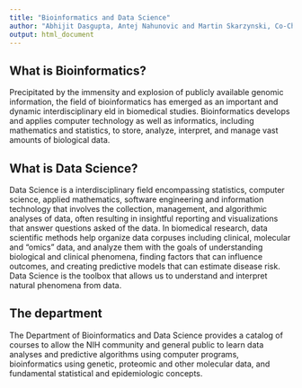 ```yaml
---
title: "Bioinformatics and Data Science"
author: "Abhijit Dasgupta, Antej Nahunovic and Martin Skarzynski, Co-Chairs"
output: html_document
---
```


## What is Bioinformatics?

Precipitated by the immensity and explosion of publicly available genomic information, the field of bioinformatics has emerged as an important and dynamic interdisciplinary  eld in biomedical studies. Bioinformatics develops and applies computer technology as well as informatics, including mathematics and statistics, to store, analyze, interpret, and manage vast amounts of biological data. 

## What is Data Science?

Data Science is a interdisciplinary field encompassing statistics, computer science, applied mathematics, software engineering and information technology that involves the collection, management, and algorithmic analyses of data, often resulting in insightful reporting and visualizations that answer questions asked of the data. In biomedical research, data scientific methods help organize data corpuses including clinical, molecular and "omics" data,  and analyze them with the goals of understanding biological  and clinical phenomena, finding factors that can influence outcomes, and creating predictive 
models that can estimate disease risk. Data Science is the toolbox that allows us to understand and interpret natural phenomena from data. 

## The department

The Department of Bioinformatics and Data Science provides a catalog of courses to allow the NIH community and general public to learn  data analyses and predictive algorithms using computer programs, bioinformatics using genetic, proteomic and other molecular data, and fundamental statistical and epidemiologic concepts.

